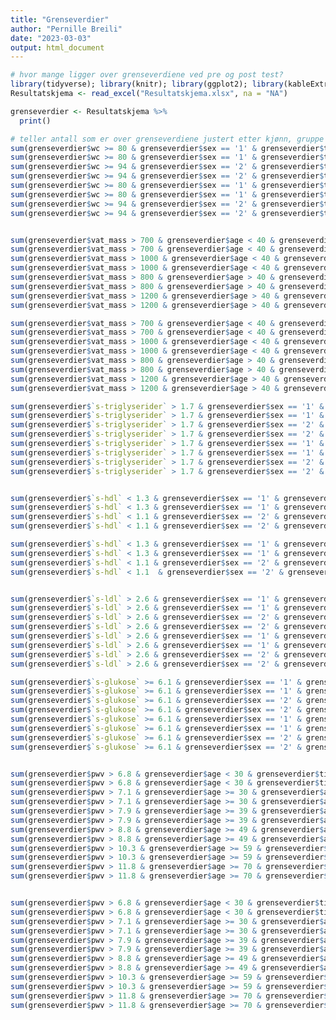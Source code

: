 ```yaml
---
title: "Grenseverdier"
author: "Pernille Breili"
date: "2023-03-03"
output: html_document
---
```


```r
# hvor mange ligger over grenseverdiene ved pre og post test? 
library(tidyverse); library(knitr); library(ggplot2); library(kableExtra); library(readxl); library(dplyr); library(flextable)
Resultatskjema <- read_excel("Resultatskjema.xlsx", na = "NA")

grenseverdier <- Resultatskjema %>%
  print()

# teller antall som er over grenseverdiene justert etter kjønn, gruppe og pre/post
sum(grenseverdier$wc >= 80 & grenseverdier$sex == '1' & grenseverdier$time == 'pre' & grenseverdier$group == 'fls', na.rm = TRUE)
sum(grenseverdier$wc >= 80 & grenseverdier$sex == '1' & grenseverdier$time == 'pre' & grenseverdier$group == 'kon', na.rm = TRUE)
sum(grenseverdier$wc >= 94 & grenseverdier$sex == '2' & grenseverdier$time == 'pre' & grenseverdier$group == 'fls', na.rm = TRUE)
sum(grenseverdier$wc >= 94 & grenseverdier$sex == '2' & grenseverdier$time == 'pre' & grenseverdier$group == 'kon', na.rm = TRUE)
sum(grenseverdier$wc >= 80 & grenseverdier$sex == '1' & grenseverdier$time == 'post' & grenseverdier$group == 'fls', na.rm = TRUE)
sum(grenseverdier$wc >= 80 & grenseverdier$sex == '1' & grenseverdier$time == 'post' & grenseverdier$group == 'kon', na.rm = TRUE)
sum(grenseverdier$wc >= 94 & grenseverdier$sex == '2' & grenseverdier$time == 'post' & grenseverdier$group == 'fls', na.rm = TRUE)
sum(grenseverdier$wc >= 94 & grenseverdier$sex == '2' & grenseverdier$time == 'post' & grenseverdier$group == 'kon', na.rm = TRUE)


sum(grenseverdier$vat_mass > 700 & grenseverdier$age < 40 & grenseverdier$sex == '1' & grenseverdier$time == 'pre' & grenseverdier$group == 'fls', na.rm = TRUE)
sum(grenseverdier$vat_mass > 700 & grenseverdier$age < 40 & grenseverdier$sex == '1' & grenseverdier$time == 'pre' & grenseverdier$group == 'kon', na.rm = TRUE)
sum(grenseverdier$vat_mass > 1000 & grenseverdier$age < 40 & grenseverdier$sex == '2' & grenseverdier$time == 'pre' & grenseverdier$group == 'fls', na.rm = TRUE)
sum(grenseverdier$vat_mass > 1000 & grenseverdier$age < 40 & grenseverdier$sex == '2' & grenseverdier$time == 'pre' & grenseverdier$group == 'kon', na.rm = TRUE)
sum(grenseverdier$vat_mass > 800 & grenseverdier$age > 40 & grenseverdier$sex == '1' & grenseverdier$time == 'pre' & grenseverdier$group == 'fls', na.rm = TRUE)
sum(grenseverdier$vat_mass > 800 & grenseverdier$age > 40 & grenseverdier$sex == '1' & grenseverdier$time == 'pre' & grenseverdier$group == 'kon', na.rm = TRUE)
sum(grenseverdier$vat_mass > 1200 & grenseverdier$age > 40 & grenseverdier$sex == '2' & grenseverdier$time == 'pre' & grenseverdier$group == 'fls', na.rm = TRUE)
sum(grenseverdier$vat_mass > 1200 & grenseverdier$age > 40 & grenseverdier$sex == '2' & grenseverdier$time == 'pre' & grenseverdier$group == 'kon', na.rm = TRUE)

sum(grenseverdier$vat_mass > 700 & grenseverdier$age < 40 & grenseverdier$sex == '1' & grenseverdier$time == 'post' & grenseverdier$group == 'fls', na.rm = TRUE)
sum(grenseverdier$vat_mass > 700 & grenseverdier$age < 40 & grenseverdier$sex == '1' & grenseverdier$time == 'post' & grenseverdier$group == 'kon', na.rm = TRUE)
sum(grenseverdier$vat_mass > 1000 & grenseverdier$age < 40 & grenseverdier$sex == '2' & grenseverdier$time == 'post' & grenseverdier$group == 'fls', na.rm = TRUE)
sum(grenseverdier$vat_mass > 1000 & grenseverdier$age < 40 & grenseverdier$sex == '2' & grenseverdier$time == 'post' & grenseverdier$group == 'kon', na.rm = TRUE)
sum(grenseverdier$vat_mass > 800 & grenseverdier$age > 40 & grenseverdier$sex == '1' & grenseverdier$time == 'post' & grenseverdier$group == 'fls', na.rm = TRUE)
sum(grenseverdier$vat_mass > 800 & grenseverdier$age > 40 & grenseverdier$sex == '1' & grenseverdier$time == 'post' & grenseverdier$group == 'kon', na.rm = TRUE)
sum(grenseverdier$vat_mass > 1200 & grenseverdier$age > 40 & grenseverdier$sex == '2' & grenseverdier$time == 'post' & grenseverdier$group == 'fls', na.rm = TRUE)
sum(grenseverdier$vat_mass > 1200 & grenseverdier$age > 40 & grenseverdier$sex == '2' & grenseverdier$time == 'post' & grenseverdier$group == 'kon', na.rm = TRUE)

sum(grenseverdier$`s-triglyserider` > 1.7 & grenseverdier$sex == '1' & grenseverdier$time == 'pre' & grenseverdier$group == 'fls', na.rm = TRUE)
sum(grenseverdier$`s-triglyserider` > 1.7 & grenseverdier$sex == '1' & grenseverdier$time == 'pre' & grenseverdier$group == 'kon', na.rm = TRUE)
sum(grenseverdier$`s-triglyserider` > 1.7 & grenseverdier$sex == '2' & grenseverdier$time == 'pre' & grenseverdier$group == 'fls', na.rm = TRUE)
sum(grenseverdier$`s-triglyserider` > 1.7 & grenseverdier$sex == '2' & grenseverdier$time == 'pre' & grenseverdier$group == 'kon', na.rm = TRUE)
sum(grenseverdier$`s-triglyserider` > 1.7 & grenseverdier$sex == '1' & grenseverdier$time == 'post' & grenseverdier$group == 'fls', na.rm = TRUE)
sum(grenseverdier$`s-triglyserider` > 1.7 & grenseverdier$sex == '1' & grenseverdier$time == 'post' & grenseverdier$group == 'kon', na.rm = TRUE)
sum(grenseverdier$`s-triglyserider` > 1.7 & grenseverdier$sex == '2' & grenseverdier$time == 'post' & grenseverdier$group == 'fls', na.rm = TRUE)
sum(grenseverdier$`s-triglyserider` > 1.7 & grenseverdier$sex == '2' & grenseverdier$time == 'post' & grenseverdier$group == 'kon', na.rm = TRUE)


sum(grenseverdier$`s-hdl` < 1.3 & grenseverdier$sex == '1' & grenseverdier$time == 'pre' & grenseverdier$group == 'fls', na.rm = TRUE)
sum(grenseverdier$`s-hdl` < 1.3 & grenseverdier$sex == '1' & grenseverdier$time == 'pre' & grenseverdier$group == 'kon', na.rm = TRUE)
sum(grenseverdier$`s-hdl` < 1.1 & grenseverdier$sex == '2' & grenseverdier$time == 'pre' & grenseverdier$group == 'fls', na.rm = TRUE)
sum(grenseverdier$`s-hdl` < 1.1 & grenseverdier$sex == '2' & grenseverdier$time == 'pre' & grenseverdier$group == 'kon', na.rm = TRUE)

sum(grenseverdier$`s-hdl` < 1.3 & grenseverdier$sex == '1' & grenseverdier$time == 'post' & grenseverdier$group == 'fls', na.rm = TRUE)
sum(grenseverdier$`s-hdl` < 1.3 & grenseverdier$sex == '1' & grenseverdier$time == 'post' & grenseverdier$group == 'kon', na.rm = TRUE)
sum(grenseverdier$`s-hdl` < 1.1 & grenseverdier$sex == '2' & grenseverdier$time == 'post' & grenseverdier$group == 'fls', na.rm = TRUE)
sum(grenseverdier$`s-hdl` < 1.1  & grenseverdier$sex == '2' & grenseverdier$time == 'post' & grenseverdier$group == 'kon', na.rm = TRUE)


sum(grenseverdier$`s-ldl` > 2.6 & grenseverdier$sex == '1' & grenseverdier$time == 'pre' & grenseverdier$group == 'fls', na.rm = TRUE)
sum(grenseverdier$`s-ldl` > 2.6 & grenseverdier$sex == '1' & grenseverdier$time == 'pre' & grenseverdier$group == 'kon', na.rm = TRUE)
sum(grenseverdier$`s-ldl` > 2.6 & grenseverdier$sex == '2' & grenseverdier$time == 'pre' & grenseverdier$group == 'fls', na.rm = TRUE)
sum(grenseverdier$`s-ldl` > 2.6 & grenseverdier$sex == '2' & grenseverdier$time == 'pre' & grenseverdier$group == 'kon', na.rm = TRUE)
sum(grenseverdier$`s-ldl` > 2.6 & grenseverdier$sex == '1' & grenseverdier$time == 'post' & grenseverdier$group == 'fls', na.rm = TRUE)
sum(grenseverdier$`s-ldl` > 2.6 & grenseverdier$sex == '1' & grenseverdier$time == 'post' & grenseverdier$group == 'kon', na.rm = TRUE)
sum(grenseverdier$`s-ldl` > 2.6 & grenseverdier$sex == '2' & grenseverdier$time == 'post' & grenseverdier$group == 'fls', na.rm = TRUE)
sum(grenseverdier$`s-ldl` > 2.6 & grenseverdier$sex == '2' & grenseverdier$time == 'post' & grenseverdier$group == 'kon', na.rm = TRUE)

sum(grenseverdier$`s-glukose` >= 6.1 & grenseverdier$sex == '1' & grenseverdier$time == 'pre' & grenseverdier$group == 'fls', na.rm = TRUE)
sum(grenseverdier$`s-glukose` >= 6.1 & grenseverdier$sex == '1' & grenseverdier$time == 'pre' & grenseverdier$group == 'kon', na.rm = TRUE)
sum(grenseverdier$`s-glukose` >= 6.1 & grenseverdier$sex == '2' & grenseverdier$time == 'pre' & grenseverdier$group == 'fls', na.rm = TRUE)
sum(grenseverdier$`s-glukose` >= 6.1 & grenseverdier$sex == '2' & grenseverdier$time == 'pre' & grenseverdier$group == 'kon', na.rm = TRUE)
sum(grenseverdier$`s-glukose` >= 6.1 & grenseverdier$sex == '1' & grenseverdier$time == 'post' & grenseverdier$group == 'fls', na.rm = TRUE)
sum(grenseverdier$`s-glukose` >= 6.1 & grenseverdier$sex == '1' & grenseverdier$time == 'post' & grenseverdier$group == 'kon', na.rm = TRUE)
sum(grenseverdier$`s-glukose` >= 6.1 & grenseverdier$sex == '2' & grenseverdier$time == 'post' & grenseverdier$group == 'fls', na.rm = TRUE)
sum(grenseverdier$`s-glukose` >= 6.1 & grenseverdier$sex == '2' & grenseverdier$time == 'post' & grenseverdier$group == 'kon', na.rm = TRUE)


sum(grenseverdier$pwv > 6.8 & grenseverdier$age < 30 & grenseverdier$time == 'pre' & grenseverdier$group == 'fls', na.rm = TRUE)
sum(grenseverdier$pwv > 6.8 & grenseverdier$age < 30 & grenseverdier$time == 'pre' & grenseverdier$group == 'kon', na.rm = TRUE)
sum(grenseverdier$pwv > 7.1 & grenseverdier$age >= 30 & grenseverdier$age < 39 & grenseverdier$time == 'pre' & grenseverdier$group == 'fls', na.rm = TRUE)
sum(grenseverdier$pwv > 7.1 & grenseverdier$age >= 30 & grenseverdier$age < 39 & grenseverdier$time == 'pre' & grenseverdier$group == 'kon', na.rm = TRUE)
sum(grenseverdier$pwv > 7.9 & grenseverdier$age >= 39 & grenseverdier$age < 49 & grenseverdier$time == 'pre' & grenseverdier$group == 'fls', na.rm = TRUE)
sum(grenseverdier$pwv > 7.9 & grenseverdier$age >= 39 & grenseverdier$age < 49 & grenseverdier$time == 'pre' & grenseverdier$group == 'kon', na.rm = TRUE)
sum(grenseverdier$pwv > 8.8 & grenseverdier$age >= 49 & grenseverdier$age < 59 & grenseverdier$time == 'pre' & grenseverdier$group == 'fls', na.rm = TRUE)
sum(grenseverdier$pwv > 8.8 & grenseverdier$age >= 49 & grenseverdier$age < 59 & grenseverdier$time == 'pre' & grenseverdier$group == 'kon', na.rm = TRUE)
sum(grenseverdier$pwv > 10.3 & grenseverdier$age >= 59 & grenseverdier$age < 69 & grenseverdier$time == 'pre' & grenseverdier$group == 'fls', na.rm = TRUE)
sum(grenseverdier$pwv > 10.3 & grenseverdier$age >= 59 & grenseverdier$age < 69 & grenseverdier$time == 'pre' & grenseverdier$group == 'kon', na.rm = TRUE)
sum(grenseverdier$pwv > 11.8 & grenseverdier$age >= 70 & grenseverdier$time == 'pre' & grenseverdier$group == 'fls', na.rm = TRUE)
sum(grenseverdier$pwv > 11.8 & grenseverdier$age >= 70 & grenseverdier$time == 'pre' & grenseverdier$group == 'kon', na.rm = TRUE)


sum(grenseverdier$pwv > 6.8 & grenseverdier$age < 30 & grenseverdier$time == 'post' & grenseverdier$group == 'fls', na.rm = TRUE)
sum(grenseverdier$pwv > 6.8 & grenseverdier$age < 30 & grenseverdier$time == 'post' & grenseverdier$group == 'kon', na.rm = TRUE)
sum(grenseverdier$pwv > 7.1 & grenseverdier$age >= 30 & grenseverdier$age < 39 & grenseverdier$time == 'post' & grenseverdier$group == 'fls', na.rm = TRUE)
sum(grenseverdier$pwv > 7.1 & grenseverdier$age >= 30 & grenseverdier$age < 39 & grenseverdier$time == 'post' & grenseverdier$group == 'kon', na.rm = TRUE)
sum(grenseverdier$pwv > 7.9 & grenseverdier$age >= 39 & grenseverdier$age < 49 & grenseverdier$time == 'post' & grenseverdier$group == 'fls', na.rm = TRUE)
sum(grenseverdier$pwv > 7.9 & grenseverdier$age >= 39 & grenseverdier$age < 49 & grenseverdier$time == 'post' & grenseverdier$group == 'kon', na.rm = TRUE)
sum(grenseverdier$pwv > 8.8 & grenseverdier$age >= 49 & grenseverdier$age < 59 & grenseverdier$time == 'post' & grenseverdier$group == 'fls', na.rm = TRUE)
sum(grenseverdier$pwv > 8.8 & grenseverdier$age >= 49 & grenseverdier$age < 59 & grenseverdier$time == 'post' & grenseverdier$group == 'kon', na.rm = TRUE)
sum(grenseverdier$pwv > 10.3 & grenseverdier$age >= 59 & grenseverdier$age < 69 & grenseverdier$time == 'post' & grenseverdier$group == 'fls', na.rm = TRUE)
sum(grenseverdier$pwv > 10.3 & grenseverdier$age >= 59 & grenseverdier$age < 69 & grenseverdier$time == 'post' & grenseverdier$group == 'kon', na.rm = TRUE)
sum(grenseverdier$pwv > 11.8 & grenseverdier$age >= 70 & grenseverdier$time == 'post' & grenseverdier$group == 'fls', na.rm = TRUE)
sum(grenseverdier$pwv > 11.8 & grenseverdier$age >= 70 & grenseverdier$time == 'post' & grenseverdier$group == 'kon', na.rm = TRUE)




```

